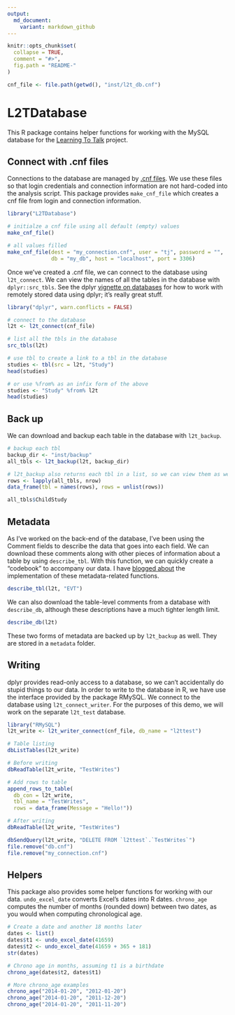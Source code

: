 ```yaml
---
output:
  md_document:
    variant: markdown_github
---
```


<!-- README.md is generated from README.Rmd. Please edit that file -->

```r
knitr::opts_chunk$set(
  collapse = TRUE,
  comment = "#>",
  fig.path = "README-"
)
```

```r
cnf_file <- file.path(getwd(), "inst/l2t_db.cnf")
```


# L2TDatabase

This R package contains helper functions for working with the MySQL database for
the [Learning To Talk](http://learningtotalk.org) project.

## Connect with .cnf files

Connections to the database are managed by [.cnf files][cnf-ref]. We use these 
files so that login credentials and connection information are not hard-coded 
into the analysis script. This package provides `make_cnf_file` which creates a
cnf file from login and connection information.

```r
library("L2TDatabase")

# initialze a cnf file using all default (empty) values
make_cnf_file()

# all values filled
make_cnf_file(dest = "my_connection.cnf", user = "tj", password = "", 
              db = "my_db", host = "localhost", port = 3306)
```

Once we've created a .cnf file, we can connect to the database using 
`l2t_connect`. We can view the names of all the tables in the database with 
`dplyr::src_tbls`. See the dplyr [vignette on databases][dplyr-db] for how to 
work with remotely stored data using dplyr; it's really great stuff.

```r
library("dplyr", warn.conflicts = FALSE)

# connect to the database
l2t <- l2t_connect(cnf_file)

# list all the tbls in the database
src_tbls(l2t)

# use tbl to create a link to a tbl in the database
studies <- tbl(src = l2t, "Study") 
head(studies)

# or use %from% as an infix form of the above
studies <- "Study" %from% l2t
head(studies)
```

## Back up

We can download and backup each table in the database with `l2t_backup`.

```r
# backup each tbl
backup_dir <- "inst/backup"
all_tbls <- l2t_backup(l2t, backup_dir)

# l2t_backup also returns each tbl in a list, so we can view them as well.
rows <- lapply(all_tbls, nrow)
data_frame(tbl = names(rows), rows = unlist(rows))

all_tbls$ChildStudy
```

## Metadata

As I've worked on the back-end of the database, I've been using the Comment
fields to describe the data that goes into each field. We can download these
comments along with other pieces of information about a table by using
`describe_tbl`. With this function, we can quickly create a "codebook" to
accompany our data. I have [blogged about][blog-backup] the implementation of 
these metadata-related functions.

```r
describe_tbl(l2t, "EVT")
```

We can also download the table-level comments from a database with
`describe_db`, although these descriptions have a much tighter length limit.

```r
describe_db(l2t)
```

These two forms of metadata are backed up by `l2t_backup` as well. They are 
stored in a `metadata` folder.

## Writing

dplyr provides read-only access to a database, so we can't accidentally do 
stupid things to our data. In order to write to the database in R, we have use
the interface provided by the package RMySQL. We connect to the database using 
`l2t_connect_writer`. For the purposes of this demo, we will work on the 
separate `l2t_test` database.

```r
library("RMySQL")
l2t_write <- l2t_writer_connect(cnf_file, db_name = "l2ttest")

# Table listing
dbListTables(l2t_write)

# Before writing
dbReadTable(l2t_write, "TestWrites")

# Add rows to table
append_rows_to_table(
  db_con = l2t_write, 
  tbl_name = "TestWrites", 
  rows = data_frame(Message = "Hello!"))

# After writing
dbReadTable(l2t_write, "TestWrites")
```

```r
dbSendQuery(l2t_write, "DELETE FROM `l2ttest`.`TestWrites`")
file.remove("db.cnf")
file.remove("my_connection.cnf")
```

## Helpers

This package also provides some helper functions for working with our data. 
`undo_excel_date` converts Excel's dates into R dates. `chrono_age` computes the
number of months (rounded down) between two dates, as you would when computing
chronological age.

```r
# Create a date and another 18 months later
dates <- list()
dates$t1 <- undo_excel_date(41659)
dates$t2 <- undo_excel_date(41659 + 365 + 181)
str(dates)

# Chrono age in months, assuming t1 is a birthdate
chrono_age(dates$t2, dates$t1)

# More chrono_age examples
chrono_age("2014-01-20", "2012-01-20")
chrono_age("2014-01-20", "2011-12-20")
chrono_age("2014-01-20", "2011-11-20")
```


[cnf-ref]: http://svitsrv25.epfl.ch/R-doc/library/RMySQL/html/RMySQL-package.html
[dplyr-db]: http://cran.r-project.org/web/packages/dplyr/vignettes/databases.html
[blog-backup]: http://tjmahr.com/post/127080928329/using-dplyr-to-back-up-a-mysql-database
